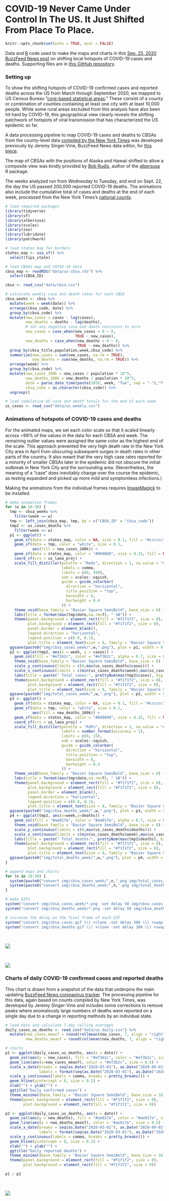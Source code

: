 # COVID-19 Never Came Under Control In The US. It Just Shifted From Place To Place. 

```r
knitr::opts_chunk$set(echo = TRUE, eval = FALSE)
```

Data and [R](https://www.r-project.org/) code used to make the maps and charts in this [Sep. 25, 2020 BuzzFeed News post](https://www.buzzfeednews.com/article/peteraldhous/us-coronavirus-patchwork-pandemic-maps) on shifting local hotspots of COVID-19 cases and deaths. Supporting files are in [this GitHub repository](https://github.com/BuzzFeedNews/2020-09-patchwork-pandemic).

### Setting up 

To show the shifting hotspots of COVID-19 confirmed cases and reported deaths across the US from March through September 2020, we mapped to US Census Bureau “[core-based statistical areas](https://www.census.gov/topics/housing/housing-patterns/about/core-based-statistical-areas.html).” These consist of a county or combination of counties containing at least one city with at least 10,000 people. While some rural areas excluded from this analysis have also been hit hard by COVID-19, this geographical view clearly reveals the shifting patchwork of hotspots of viral transmission that has characterized the US epidemic so far. 

A data processing pipeline to map COVID-19 cases and deaths to CBSAs from the county-level data [compiled by the New York Times](https://github.com/nytimes/covid-19-data) was developed previously by Jeremy Singer-Vine, BuzzFeed News data editor, for [this piece](https://www.buzzfeednews.com/article/peteraldhous/coronavirus-maps-charts-us-cities-deaths).

The map of CBSAs with the positions of Alaska and Hawaii shifted to allow a composite view was kindly provided by [Bob Rudis](https://rud.is/b/about/), author of the [albersusa](https://github.com/hrbrmstr/albersusa) R package.

The weeks analyzed run from Wednesday to Tuesday, and end on Sept. 22, the day the US passed 200,000 reported COVID-19 deaths. The animations also include the cumulative total of cases and deaths at the end of each week, processed from the New York Times's [national counts](https://github.com/nytimes/covid-19-data/blob/master/us.csv).

```r
# load required packages
library(tidyverse)
library(sf)
library(albersusa)
library(scales)
library(zoo)
library(lubridate)
library(patchwork)

# load states map for borders
states_map <- usa_sf() %>%
  select(fips_state)

# load CBSAs map and COVID-19 data
cbsa_map <- readRDS("data/us-cbsa.rds") %>%
  select(CBSA_ID)

cbsa <- read_csv("data/cbsa.csv")

# calculate weekly case and death rates for each CBSA
cbsa_weeks <- cbsa %>%
  mutate(week = week(date)) %>%
  arrange(cbsa_code, date) %>%
  group_by(cbsa_code) %>%
  mutate(new_cases = cases - lag(cases),
         new_deaths = deaths - lag(deaths),
         # set any negative case and death revisions to zero
         new_cases = case_when(new_cases < 0 ~ 0,
                               TRUE ~ new_cases),
         new_deaths = case_when(new_deaths < 0 ~ 0,
                                TRUE ~ new_deaths)) %>%
  group_by(cbsa_title,population,week,cbsa_code) %>%
  summarize(new_cases = sum(new_cases, na.rm = TRUE),
            new_deaths = sum(new_deaths, na.rm = TRUE)) %>%
  arrange(week) %>%
  group_by(cbsa_code) %>%
  mutate(new_cases_100k = new_cases / population * 10^5,
         new_deaths_100k = new_deaths / population * 10^5,
         date = parse_date_time(paste(2020, week, "Tue", sep = "-"),"Y-W-a"),
         cbsa_code = as.character(cbsa_code)) %>%
  ungroup()

# load cumulative US case and death totals for the end of each week
us_cases <- read_csv("data/us_weekly.csv")
```

### Animations of hotspots of COVID-19 cases and deaths

For the animated maps, we set each color scale so that it scaled linearly across ~99% of the values in the data for each CBSA and week. The remaining outlier values were assigned the same color as the highest end of the scale. This approach prevented the very high death rate in the New York City area in April from obscuring subsequent surges in death rates in other parts of the country. It also meant that the very high case rates reported for a minority of smaller CBSAs later in the epidemic did not obscure the initial outbreak in New York City and the surrounding area. (Nevertheless, the meaning of a "case" does inevitably change over the course the epidemic, as testing expanded and picked up more mild and symptomless infections.)

Making the animations from the individual frames requires [ImageMagick](https://imagemagick.org/index.php) to be installed.

```r
# make animation frames
for (w in 10:38) {
  tmp <- cbsa_weeks %>%
    filter(week == w)
  tmp <- left_join(cbsa_map, tmp, by = c("CBSA_ID" = "cbsa_code"))
  tmp2 <- us_cases_deaths %>%
    filter(week <= w)
  p1 <- ggplot() +
    geom_sf(data = states_map, color = NA, size = 0.1, fill = "#cccccc") +
    geom_sf(data = tmp, color = "white", size = 0.1, 
            aes(fill = new_cases_100k)) +
    geom_sf(data = states_map, color = "#808080", size = 0.15, fill = NA) +
    coord_sf(crs = us_laea_proj) +
    scale_fill_distiller(palette = "Reds", direction = 1, na.value = "#fee5d9", name = "Weekly cases per 100,000 people",
                         labels = comma,
                         limits = c(0, 450),
                         oob = scales::squish,
                         guide = guide_colorbar(
                           direction = "horizontal",
                           title.position = "top",
                           barwidth = 6,
                           barheight = 0.4
                         )) +
    theme_void(base_family = "Basier Square SemiBold", base_size = 6) +
    labs(title = format(max(tmp$date,na.rm=T), " %B")) +
    theme(panel.background = element_rect(fill = "#f1f1f2", size = 0),
          plot.background = element_rect(fill = "#f1f1f2", size = 0),
          panel.border = element_blank(),
          legend.direction = "horizontal",
          legend.position = c(0.8, 0.1),
          plot.title = element_text(size = 8, family = "Basier Square SemiBold"))
  ggsave(paste0("img/cbsa_cases_week/",w,".png"), plot = p1, width = 9.5, height = 7, units = "cm")
  p2 <- ggplot(tmp2, aes(x = week, y = cases)) + 
    geom_col(fill = "#ef3b2c", color = "#ef3b2c", alpha = 0.7, size = 0) + 
    theme_void(base_family = "Basier Square SemiBold", base_size = 6) +
    scale_y_continuous(limits = c(0,max(us_cases_deaths$cases))) +
    scale_x_continuous(limits = c(min(us_cases_deaths$week),max(us_cases_deaths$week))) +
    labs(title = paste(" Total cases:", prettyNum(max(tmp2$cases), big.mark = ","))) +
    theme(panel.background = element_rect(fill = "#f1f1f2", size = 0),
          plot.background = element_rect(fill = "#f1f1f2", size = 0),
          plot.title = element_text(size = 8, family = "Basier Square SemiBold"))
  ggsave(paste0("img/total_cases_week/",w,".png"), plot = p2, width = 9.5, height = 2.5, units = "cm")
  p3 <- ggplot() +
    geom_sf(data = states_map, color = NA, size = 0.1, fill = "#cccccc") +
    geom_sf(data = tmp, color = "white", size = 0.1, 
            aes(fill = new_deaths_100k)) +
    geom_sf(data = states_map, color = "#808080", size = 0.15, fill = NA) +
    coord_sf(crs = us_laea_proj) +
    scale_fill_distiller(palette = "RdPu", direction = 1, na.value = "#feebe2", name = "Weekly deaths per 100,000 people",
                         labels = number_format(accuracy = 1),
                         limits = c(0, 15),
                         oob = scales::squish,
                         guide = guide_colorbar(
                           direction = "horizontal",
                           title.position = "top",
                           barwidth = 6,
                           barheight = 0.4
                         )) +
    theme_void(base_family = "Basier Square SemiBold", base_size = 6) +
    labs(title = format(max(tmp$date,na.rm=T), " %B")) +
    theme(panel.background = element_rect(fill = "#f1f1f2", size = 0),
          plot.background = element_rect(fill = "#f1f1f2", size = 0),
          panel.border = element_blank(),
          legend.direction = "horizontal",
          legend.position = c(0.8, 0.1),
          plot.title = element_text(size = 8, family = "Basier Square SemiBold"))
  ggsave(paste0("img/cbsa_deaths_week/",w,".png"), plot = p3, width = 9.5, height = 7, units = "cm")
  p4 <- ggplot(tmp2, aes(x=week,y=deaths)) + 
    geom_col(fill = "#ae017e", color = "#ae017e", alpha = 0.7, size = 0) + 
    theme_void(base_family = "Basier Square SemiBold", base_size = 6) +
    scale_y_continuous(limits = c(0,max(us_cases_deaths$deaths))) +
    scale_x_continuous(limits = c(min(us_cases_deaths$week),max(us_cases_deaths$week))) +
    labs(title = paste(" Total deaths:", prettyNum(max(tmp2$deaths), big.mark = ","))) +
    theme(panel.background = element_rect(fill = "#f1f1f2", size = 0),
          plot.background = element_rect(fill = "#f1f1f2", size = 0),
          plot.title = element_text(size = 8, family = "Basier Square SemiBold"))
  ggsave(paste0("img/total_deaths_week/",w,".png"), plot = p4, width = 9.5, height = 2.5, units = "cm")
}

# append maps and charts
for (n in 10:38) {
  system(paste0("convert img/cbsa_cases_week/",n,".png img/total_cases_week/",n,".png -append img/cbsa_cases_week/",n,".png"))
  system(paste0("convert img/cbsa_deaths_week/",n,".png img/total_deaths_week/",n,".png -append img/cbsa_deaths_week/",n,".png"))
}

# make GIFs
system("convert img/cbsa_cases_week/*.png -set delay 50 img/cbsa_cases.gif")
system("convert img/cbsa_deaths_week/*.png -set delay 50 img/cbsa_deaths.gif")

# increase the delay on the final frame of each GIF
system("convert img/cbsa_cases.gif \\( +clone -set delay 300 \\) +swap +delete img/cbsa_cases.gif")
system("convert img/cbsa_deaths.gif \\( +clone -set delay 300 \\) +swap +delete img/cbsa_deaths.gif")
```

<br>

<img src = "img/cbsa_cases.gif">

<br>

<img src = "img/cbsa_deaths.gif">

### Charts of daily COVID-19 confirmed cases and reported deaths

This chart is drawn from a snapshot of the data that underpins the main updating [BuzzFeed News coronavirus tracker](https://www.buzzfeednews.com/article/peteraldhous/coronavirus-deaths-cases-world-us-maps-charts). The processing pipeline for this data, again based on counts compiled by New York Times, was developed by Jeremy Singer-Vine and includes some corrections to remove peaks where anomalously large numbers of deaths were reported on a single day due to a change in reporting methods by an individual state.

```r
# load data and calculate 7-day rolling averages
daily_cases_us_deaths <- read_csv("data/us_daily.csv") %>%
  mutate(new_cases_mean7 = round(rollmean(new_cases, 7, align = "right", fill = NA)),
         new_deaths_mean7 = round(rollmean(new_deaths, 7, align = "right", fill = NA)))

# charts
p1 <- ggplot(daily_cases_us_deaths, aes(x = date)) +
  geom_col(aes(y = new_cases), fill = "#ef3b2c", color = "#ef3b2c", size = 0, width = 1, alpha = 0.3) +
  geom_line(aes(y=new_cases_mean7), color = "#ef3b2c", size = 0.5) +
  scale_x_date(breaks = seq(as.Date("2020-03-01"), as.Date("2020-09-01"), by = "month"),
               labels = format(seq(as.Date("2020-03-01"), as.Date("2020-09-01"), by = "month"), "%b %e")) +
  scale_y_continuous(labels = comma, breaks = pretty_breaks()) + 
  geom_hline(yintercept = 0, size = 0.2) +
  xlab("") + ylab("") +
  ggtitle("Daily confirmed cases") + 
  theme_minimal(base_family = "Basier Square SemiBold", base_size = 16) +
  theme(panel.background = element_rect(fill = "#f1f1f2", size = 0),
        plot.background = element_rect(fill = "#f1f1f2", size = 0)) 

p2 <- ggplot(daily_cases_us_deaths, aes(x = date)) +
  geom_col(aes(y = new_deaths), fill = "#ae017e", color = "#ae017e", size = 0, width = 1, alpha = 0.3) +
  geom_line(aes(y = new_deaths_mean7), color = "#ae017e", size = 0.5) +
  scale_x_date(breaks = seq(as.Date("2020-03-01"), as.Date("2020-09-01"), by = "month"),
               labels = format(seq(as.Date("2020-03-01"), as.Date("2020-09-01"), by = "month"), "%b %e")) +
  scale_y_continuous(labels = comma, breaks = pretty_breaks()) + 
  geom_hline(yintercept = 0, size = 0.2) +
  xlab("") + ylab("") +
  ggtitle("Daily reported deaths") + 
  theme_minimal(base_family = "Basier Square SemiBold", base_size = 16) +
  theme(panel.background = element_rect(fill = "#f1f1f2", size = 0),
        plot.background = element_rect(fill = "#f1f1f2", size = 0)) 

p1 / p2
```

<br>

<img src = "img/us_daily_cases_deaths.png">
